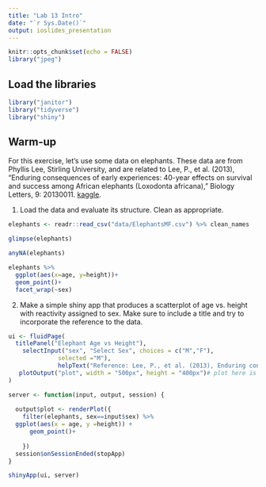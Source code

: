 ```yaml
---
title: "Lab 13 Intro"
date: "`r Sys.Date()`"
output: ioslides_presentation
---
```


```r
knitr::opts_chunk$set(echo = FALSE)
library("jpeg")
```

## Load the libraries
```r
library("janitor")
library("tidyverse")
library("shiny")
```

## Warm-up
For this exercise, let's use some data on elephants. These data are from Phyllis Lee, Stirling University, and are related to Lee, P., et al. (2013), "Enduring consequences of early experiences: 40-year effects on survival and success among African elephants (Loxodonta africana)," Biology Letters, 9: 20130011. [kaggle](https://www.kaggle.com/mostafaelseidy/elephantsmf).  

1. Load the data and evaluate its structure. Clean as appropriate.
```r
elephants <- readr::read_csv("data/ElephantsMF.csv") %>% clean_names
```

```r
glimpse(elephants)
```
```r
anyNA(elephants)
```
```r
elephants %>% 
  ggplot(aes(x=age, y=height))+
  geom_point()+
  facet_wrap(~sex)
```


2. Make a simple shiny app that produces a scatterplot of age vs. height with reactivity assigned to sex. Make sure to include a title and try to incorporate the reference to the data.

```r
ui <- fluidPage(
  titlePanel("Elephant Age vs Height"),
    selectInput("sex", "Select Sex", choices = c("M","F"),
              selected ="M"),
              helpText("Reference: Lee, P., et al. (2013), Enduring consequences of early experiences: 40-year effects on survival and success among African elephants (Loxodonta africana), Biology Letters, 9: 20130011."),
   plotOutput("plot", width = "500px", height = "400px")# plot here is placeholder
)

server <- function(input, output, session) {
  
  output$plot <- renderPlot({
    filter(elephants, sex==input$sex) %>% 
  ggplot(aes(x = age, y =height)) + 
      geom_point()+
      
    })
  session$onSessionEnded(stopApp)
}

shinyApp(ui, server)
```